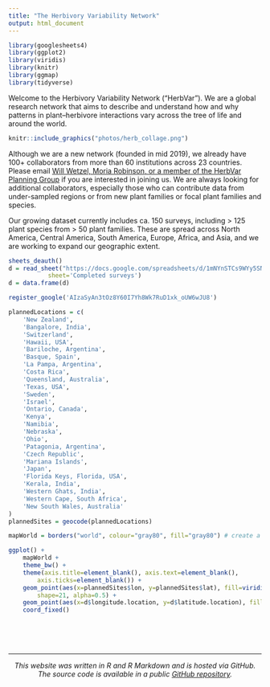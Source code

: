 ```yaml
---
title: "The Herbivory Variability Network"
output: html_document
---
```


```r
library(googlesheets4)
library(ggplot2)
library(viridis)
library(knitr)
library(ggmap)
library(tidyverse)
```

Welcome to the Herbivory Variability Network ("HerbVar"). We are a global research network that aims to describe and understand how and why patterns in plant--herbivore interactions vary across the tree of life and around the world.

```r
knitr::include_graphics("photos/herb_collage.png")
```

Although we are a new network (founded in mid 2019), we already have 100+ collaborators from more than 60 institutions across 23 countries. Please email [Will Wetzel, Moria Robinson, or a member of the HerbVar Planning Group](leadership.html) if you are interested in joining us. We are always looking for additional collaborators, especially those who can contribute data from under-sampled regions or from new plant families or focal plant families and species.


Our growing dataset currently includes ca. 150 surveys, including > 125 plant species from > 50 plant families. These are spread across North America, Central America, South America,  Europe, Africa, and Asia, and we are working to expand our geographic extent.

```r

sheets_deauth()
d = read_sheet("https://docs.google.com/spreadsheets/d/1mNYnSTCs9WYy5SN2HF4VYep550Sccz9xU5o8JuYut-A/edit?usp=sharing",
           sheet='Completed surveys')
d = data.frame(d)

register_google('AIzaSyAn3tOz8Y60I7Yh8Wk7RuD1xk_oUW6wJU8')

plannedLocations = c(
	'New Zealand',
	'Bangalore, India',
	'Switzerland',
	'Hawaii, USA',
	'Bariloche, Argentina',
	'Basque, Spain',
	'La Pampa, Argentina',
	'Costa Rica',
	'Queensland, Australia',
	'Texas, USA',
	'Sweden',
	'Israel',
	'Ontario, Canada',
	'Kenya',
	'Namibia',
	'Nebraska',
	'Ohio',
	'Patagonia, Argentina',
	'Czech Republic',
	'Mariana Islands',
	'Japan',
	'Florida Keys, Florida, USA',
	'Kerala, India',
	'Western Ghats, India',
	'Western Cape, South Africa',
	'New South Wales, Australia'
)
plannedSites = geocode(plannedLocations)

mapWorld = borders("world", colour="gray80", fill="gray80") # create a layer of borders

```


```r
ggplot() + 
	mapWorld + 
	theme_bw() + 
	theme(axis.title=element_blank(), axis.text=element_blank(),
		axis.ticks=element_blank()) + 
	geom_point(aes(x=plannedSites$lon, y=plannedSites$lat), fill=viridis(2,)[1], size=2.5,
		shape=21, alpha=0.5) +
	geom_point(aes(x=d$longitude.location, y=d$latitude.location), fill=viridis(2)[2], size=2.5, shape=21) +
	coord_fixed()
```


<br>
<br>
<br>

***

<center> _This website was written in R and R Markdown and is hosted via GitHub. The source code is available in a public [GitHub repository](https://github.com/wcwetzel/HerbVar.github.io)._ </center>